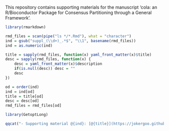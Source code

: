 
This repository contains supporting materials for the manuscript 'cola: an R/Bioconductor Package for Consensus Partitioning through a General Framework'.

```r
library(rmarkdown)

rmd_files = scan(pipe("ls */*.Rmd"), what = "character")
ind = gsub("suppl_(\\d+)_.*$", "\\1", basename(rmd_files))
ind = as.numeric(ind)

title = sapply(rmd_files, function(x) yaml_front_matter(x)$title)
desc = sapply(rmd_files, function(x) {
	desc = yaml_front_matter(x)$description
	if(is.null(desc)) desc = ""
	desc
})

od = order(ind)
ind = ind[od]
title = title[od]
desc = desc[od]
rmd_files = rmd_files[od]

library(GetoptLong)

qqcat("- Supporting material @{ind}: [@{title}](https://jokergoo.github.io/cola_supporting_materials/@{gsub('Rmd$', 'html', rmd_files)})\n")
```
